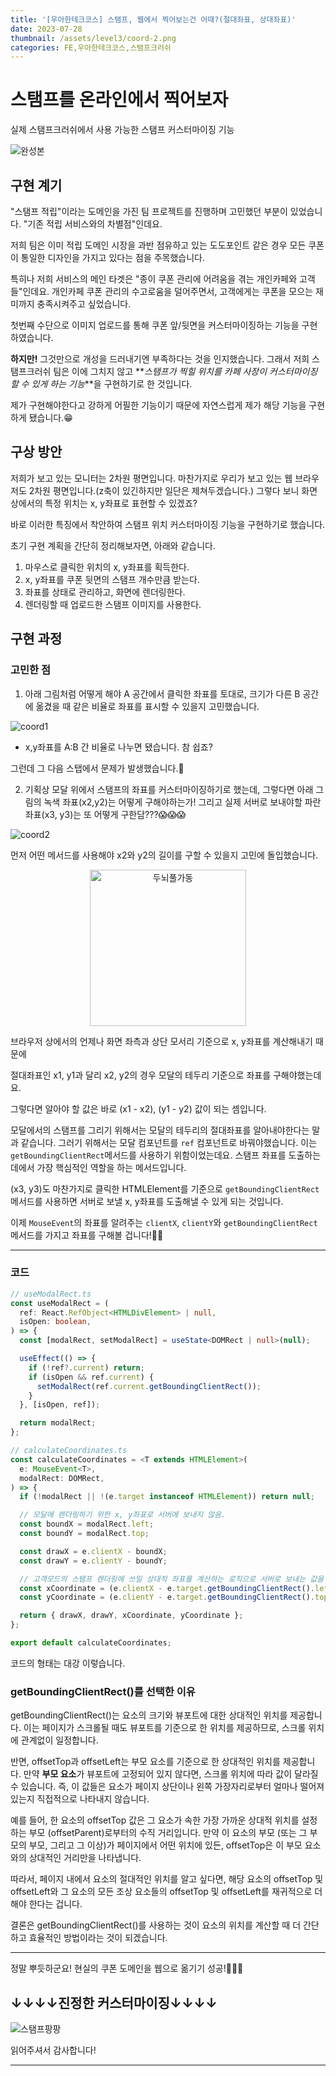 ```yaml
---
title: '[우아한테크코스] 스탬프, 웹에서 찍어보는건 어때?(절대좌표, 상대좌표)'
date: 2023-07-28
thumbnail: /assets/level3/coord-2.png
categories: FE,우아한테크코스,스탬프크러쉬
---
```


# 스탬프를 온라인에서 찍어보자

실제 스탬프크러쉬에서 사용 가능한 스탬프 커스터마이징 기능

![완성본](/assets/level3/coupon-custom.gif)

## 구현 계기

"스탬프 적립"이라는 도메인을 가진 팀 프로젝트를 진행하며 고민했던 부분이 있었습니다. "기존 적립 서비스와의 차별점"인데요.

저희 팀은 이미 적립 도메인 시장을 과반 점유하고 있는 도도포인트 같은 경우 모든 쿠폰이 통일한 디자인을 가지고 있다는 점을 주목했습니다.

특히나 저희 서비스의 메인 타겟은 "종이 쿠폰 관리에 어려움을 겪는 개인카페와 고객들"인데요. 개인카페 쿠폰 관리의 수고로움을 덜어주면서, 고객에게는 쿠폰을 모으는 재미까지 충족시켜주고 싶었습니다.

첫번째 수단으로 이미지 업로드를 통해 쿠폰 앞/뒷면을 커스터마이징하는 기능을 구현하였습니다.

**하지만!** 그것만으로 개성을 드러내기엔 부족하다는 것을 인지했습니다. 그래서 저희 스탬프크러쉬 팀은 이에 그치지 않고 **_스탬프가 찍힐 위치를 카페 사장이 커스터마이징할 수 있게 하는 기능_**을 구현하기로 한 것입니다.

제가 구현해야한다고 강하게 어필한 기능이기 때문에 자연스럽게 제가 해당 기능을 구현하게 됐습니다.😁

## 구상 방안

저희가 보고 있는 모니터는 2차원 평면입니다. 마찬가지로 우리가 보고 있는 웹 브라우저도 2차원 평면입니다.(z축이 있긴하지만 일단은 제쳐두겠습니다.) 그렇다 보니 화면 상에서의 특정 위치는 x, y좌표로 표현할 수 있겠죠?

바로 이러한 특징에서 착안하여 스탬프 위치 커스터마이징 기능을 구현하기로 했습니다.

초기 구현 계획을 간단히 정리해보자면, 아래와 같습니다.

1.  마우스로 클릭한 위치의 x, y좌표를 획득한다.
2.  x, y좌표를 쿠폰 뒷면의 스탬프 개수만큼 받는다.
3.  좌표를 상태로 관리하고, 화면에 렌더링한다.
4.  렌더링할 때 업로드한 스탬프 이미지를 사용한다.

## 구현 과정

### 고민한 점

1.  아래 그림처럼 어떻게 해야 A 공간에서 클릭한 좌표를 토대로, 크기가 다른 B 공간에 옮겼을 때 같은 비율로 좌표를 표시할 수 있을지 고민했습니다.

![coord1](/assets/level3/coord-1.png)

- x,y좌표를 A:B 간 비율로 나누면 됐습니다. 참 쉽죠?

그런데 그 다음 스탭에서 문제가 발생했습니다.🤨

2.  기획상 모달 위에서 스탬프의 좌표를 커스터마이징하기로 했는데, 그렇다면 아래 그림의 녹색 좌표(x2,y2)는 어떻게 구해야하는가! 그리고 실제 서버로 보내야할 파란 좌표(x3, y3)는 또 어떻게 구한담???😱😱😱

![coord2](/assets/level3/coord-2.png)

먼저 어떤 메서드를 사용해야 x2와 y2의 길이를 구할 수 있을지 고민에 돌입했습니다.

<div align="center">
  <img src="/assets/level3/두뇌풀가동.jpeg" width="250" alt="두뇌풀가동" />
</div>

브라우저 상에서의 언제나 화면 좌측과 상단 모서리 기준으로 x, y좌표를 계산해내기 때문에

절대좌표인 x1, y1과 달리 x2, y2의 경우 모달의 테두리 기준으로 좌표를 구해야했는데요.

그렇다면 알아야 할 값은 바로 (x1 - x2), (y1 - y2) 값이 되는 셈입니다.

모달에서의 스탬프를 그리기 위해서는 모달의 테두리의 절대좌표를 알아내야한다는 말과 같습니다. 그러기 위해서는 모달 컴포넌트를 `ref` 컴포넌트로 바꿔야했습니다. 이는 `getBoundingClientRect`메서드를 사용하기 위함이었는데요. 스탬프 좌표를 도출하는 데에서 가장 핵심적인 역할을 하는 메서드입니다.

(x3, y3)도 마찬가지로 클릭한 HTMLElement를 기준으로 `getBoundingClientRect`메서드를 사용하면 서버로 보낼 x, y좌표를 도출해낼 수 있게 되는 것입니다.

이제 `MouseEvent`의 좌표를 알려주는 `clientX`, `clientY`와 `getBoundingClientRect` 메서드를 가지고 좌표를 구해볼 겁니다!👊👊

---

### 코드

```ts
// useModalRect.ts
const useModalRect = (
  ref: React.RefObject<HTMLDivElement> | null,
  isOpen: boolean,
) => {
  const [modalRect, setModalRect] = useState<DOMRect | null>(null);

  useEffect(() => {
    if (!ref?.current) return;
    if (isOpen && ref.current) {
      setModalRect(ref.current.getBoundingClientRect());
    }
  }, [isOpen, ref]);

  return modalRect;
};
```

```ts
// calculateCoordinates.ts
const calculateCoordinates = <T extends HTMLElement>(
  e: MouseEvent<T>,
  modalRect: DOMRect,
) => {
  if (!modalRect || !(e.target instanceof HTMLElement)) return null;

  // 모달에 렌더링하기 위한 x, y좌표로 서버에 보내지 않음.
  const boundX = modalRect.left;
  const boundY = modalRect.top;

  const drawX = e.clientX - boundX;
  const drawY = e.clientY - boundY;

  // 고객모드의 스탬프 렌더링에 쓰일 상대적 좌표를 계산하는 로직으로 서버로 보내는 값을 계산.
  const xCoordinate = (e.clientX - e.target.getBoundingClientRect().left) / 2;
  const yCoordinate = (e.clientY - e.target.getBoundingClientRect().top) / 2;

  return { drawX, drawY, xCoordinate, yCoordinate };
};

export default calculateCoordinates;
```

코드의 형태는 대강 이렇습니다.

### getBoundingClientRect()를 선택한 이유

getBoundingClientRect()는 요소의 크기와 뷰포트에 대한 상대적인 위치를 제공합니다. 이는 페이지가 스크롤될 때도 뷰포트를 기준으로 한 위치를 제공하므로, 스크롤 위치에 관계없이 일정합니다.

반면, offsetTop과 offsetLeft는 부모 요소를 기준으로 한 상대적인 위치를 제공합니다. 만약 **부모 요소**가 뷰포트에 고정되어 있지 않다면, 스크롤 위치에 따라 값이 달라질 수 있습니다. 즉, 이 값들은 요소가 페이지 상단이나 왼쪽 가장자리로부터 얼마나 떨어져 있는지 직접적으로 나타내지 않습니다.

예를 들어, 한 요소의 offsetTop 값은 그 요소가 속한 가장 가까운 상대적 위치를 설정하는 부모 (offsetParent)로부터의 수직 거리입니다. 만약 이 요소의 부모 (또는 그 부모의 부모, 그리고 그 이상)가 페이지에서 어떤 위치에 있든, offsetTop은 이 부모 요소와의 상대적인 거리만을 나타냅니다.

따라서, 페이지 내에서 요소의 절대적인 위치를 알고 싶다면, 해당 요소의 offsetTop 및 offsetLeft와 그 요소의 모든 조상 요소들의 offsetTop 및 offsetLeft를 재귀적으로 더해야 한다는 겁니다.

결론은 getBoundingClientRect()를 사용하는 것이 요소의 위치를 계산할 때 더 간단하고 효율적인 방법이라는 것이 되겠습니다.

---

정말 뿌듯하군요! 현실의 쿠폰 도메인을 웹으로 옮기기 성공!👏👏👏

## ↓↓↓↓진정한 커스터마이징↓↓↓↓

![스탬프팡팡](/assets/level3/스탬프팡팡.gif)

읽어주셔서 감사합니다!

---
